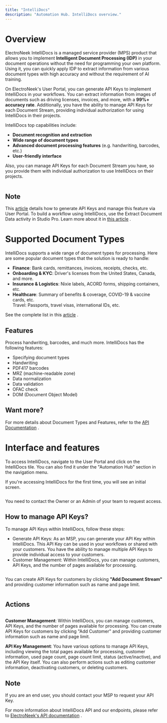 ```yaml
---
title: "IntelliDocs"
description: "Automation Hub. IntelliDocs overview."
---
```

# Overview

ElectroNeek IntelliDocs is a managed service provider (MPS) product that allows you to implement **Intelligent Document Processing (IDP)** in your document operations without the need for programming your own platform. Using it, you can quickly apply IDP to extract information from various document types with high accuracy and without the requirement of AI training.

On ElectroNeek's User Portal, you can generate API Keys to implement IntelliDocs in your workflows. You can extract information from images of documents such as driving licenses, invoices, and more, with a **99%+ accuracy rate**. Additionally, you have the ability to manage API Keys for each Document Stream, providing individual authorization for using IntelliDocs in their projects.

IntelliDocs top capabilities include:

*   **Document recognition and extraction**
*   **Wide range of document types**
*   **Advanced document processing features** (e.g. handwriting, barcodes, etc.)
*   **User-friendly interface**

Also, you can manage API Keys for each Document Stream you have, so you provide them with individual authorization to use IntelliDocs on their projects.

<img className="block" src="images/files_readme_io/_df843ff_new_document_stream.gif" alt="" /><Info>

## Note

This [article](/reference/quickstart-guide)
 details how to generate API Keys and manage this feature via User Portal. To build a workflow using IntelliDocs, use the Extract Document Data activity in Studio Pro. Learn more about it in [this article](/docs/intellidocs-extract-document-data)
.

</Info>

# Supported Document Types

IntelliDocs supports a wide range of document types for processing. Here are some popular document types that the solution is ready to handle:

*   **Finance**: Bank cards, remittances, invoices, receipts, checks, etc.
*   **Onboarding & KYC**: Driver's licenses from the United States, Canada, and more.
*   **Insurance & Logistics**: Nixie labels, ACORD forms, shipping containers, etc.
*   **Healthcare**: Summary of benefits & coverage, COVID-19 & vaccine cards, etc.  
    Travel: Passports, travel visas, international IDs, etc.

See the complete list in this [article](/reference/supported-document-types-table)
.

## Features

Process handwriting, barcodes, and much more. IntelliDocs has the following features:

*   Specifying document types
*   Handwriting
*   PDF417 barcodes
*   MRZ (machine-readable zone)
*   Data normalization
*   Data validation
*   OFAC check
*   DOM (Document Object Model)

<Info>

## Want more?

For more details about Document Types and Features, refer to the [API Documentation](/reference/quickstart-guide)
.

</Info>

# Interface and features

To access IntelliDocs, navigate to the User Portal and click on the IntelliDocs tile. You can also find it under the "Automation Hub" section in the navigation menu.

If you're accessing IntelliDocs for the first time, you will see an initial screen.

<img className="block" src="images/files_readme_io/_d2b7f68_image.png" alt="" />

You need to contact the Owner or an Admin of your team to request access.

## How to manage API Keys?

To manage API Keys within IntelliDocs, follow these steps:

*   Generate API Keys: As an MSP, you can generate your API Key within IntelliDocs. This API Key can be used in your workflows or shared with your customers. You have the ability to manage multiple API Keys to provide individual access to your customers.
*   Customer Management: Within IntelliDocs, you can manage customers, API Keys, and the number of pages available for processing.

<img className="block" src="images/files_readme_io/_c5cedf4_image.png" alt="" />

You can create API Keys for customers by clicking **"Add Document Stream"** and providing customer information such as name and page limit.

<img className="block" src="images/files_readme_io/_9833a47_image.png" alt="" />

## Actions

<img className="block" src="images/files_readme_io/_9ac5ea4_image.png" alt="" />

**Customer Management**: Within IntelliDocs, you can manage customers, API Keys, and the number of pages available for processing. You can create API Keys for customers by clicking "Add Customer" and providing customer information such as name and page limit.

**API Key Management**: You have various options to manage API Keys, including viewing the total pages available for processing, customer information, used page count, page count limit, status (active/inactive), and the API Key itself. You can also perform actions such as editing customer information, deactivating customers, or deleting customers.

<Info>

## Note

If you are an end user, you should contact your MSP to request your API Key.

</Info>

For more information about IntelliDocs API and our endpoints, please refer to [ElectroNeek's API documentation](/reference/quickstart-guide)
.

